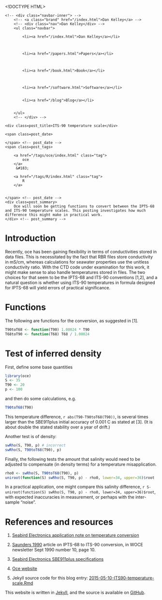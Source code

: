 <!DOCTYPE HTML>
<html>
<head>
<link rel='stylesheet' type='text/css' href='https://dankelley.github.io/css/syntax.css' />
<link rel='stylesheet' type='text/css' href='https://dankelley.github.io/css/style.css' />
<meta charset="UTF-8">
<title>ITS-90 temperature scale</title>
</head>

<body>
<div class="navbar">
    <!-- <div class="navbar-inner"> -->
        <!-- <a class="brand" href="/index.html">Dan Kelley</a> -->
        <!-- <div class="nav">Dan Kelley</div> -->
        <ul class="navbar">
            
            <li><a href="/index.html">Dan Kelley</a></li>
            

            
            <li><a href="/papers.html">Papers</a></li>
            

            
            <li><a href="/book.html">Book</a></li>
            

            
            <li><a href="/software.html">Software</a></li>
            
            
            <li><a href="/blog">Blog</a></li>
            

        </ul>
        <!-- </div> -->
</div>

<div id="content">
    




<!-- <div class="span8"> -->

<div class=topnav>

<!-- | <a href='/blog'>Home</a> | -->

</div> <!-- topnav -->


<div class="page-header">

    <div class=post_title>ITS-90 temperature scale</div>
<!-- </div> --> <!-- span8 -->

<!-- <div class="span4"> -->

<div class=slug>
    <span class=post_date>
        
    </span> <!-- post_date -->
    <span class=post_tags>
        
        <a href="/tags/oce/index.html" class="tag">
            oce
        </a>
         &#183; 
        
        <a href="/tags/R/index.html" class="tag">
            R
        </a>
        
        
    </span> <!-- post_date -->
    <div class=post_summary>
        Oce will soon be getting functions to convert between the IPTS-68 and ITS-90 temperature scales. This posting investigates how much difference this might make in practical work.
    </div> <!-- post_summary -->
</div> <!-- slug -->

<!-- </div> -->
<!-- span4 -->
</div> <!-- page-header -->



# Introduction

Recently, oce has been gaining flexibility in terms of conductivities stored in
data files. This is necessitated by the fact that RBR files store conductivity
in mS/cm, whereas calculations for seawater properties use the unitless
conductivity ratio.  With the CTD code under examination for this work, it
might make sense to also handle temperatures stored in files. The two choices
for that seem to be the IPTS-68 and ITS-90 conventions [1,2], and a natural
question is whether using ITS-90 temperatures in formula designed for IPTS-68
will yield errors of practical significance.

# Functions
The following are functions for the conversion, as suggested in [1].
```r
T90toT68 <- function(T90) 1.00024 * T90
T68toT90 <- function(T68) T68 / 1.00024
```

# Test of inferred density

First, define some base quantities
```r
library(oce)
S <- 35
T90 <- 20
p <- 100
```
and then do some calculations, e.g.
```r
T90toT68(T90)
```
This temperature difference, `r abs(T90-T90toT68(T90))`, is several
times larger than the 
SBE911plus initial accuracy of 0.001 C as stated at [3]. (It is about double the stated
stability over a year of drift.)

Another test is of density:

```r
swRho(S, T90, p) # incorrect
swRho(S, T90toT68(T90), p)
```

Finally, the following tests the amount that salinity would need to be adjusted to 
compensate (in density terms) for a temperature misapplication.
```r
rho0 <- swRho(S, T90toT68(T90), p)
uniroot(function(S) swRho(S, T90, p) - rho0, lower=34, upper=36)$root
```
In a practical application, one might compare this salinity difference,
`r S-uniroot(function(S) swRho(S, T90, p) - rho0, lower=34, upper=36)$root`,
with expected inaccuracies in measurement, or perhaps with the inter-sample "noise".


# References and resources

1. [Seabird Electronics application note on temperature conversion](http://www.seabird.com/sites/default/files/documents/appnote42Feb14.pdf)

2. [Saunders 1990](http://www.nodc.noaa.gov/woce/wdiu/wocedocs/newsltr/news10/news10.pdf)
article on IPTS-68 to ITS-90 conversion, in WOCE newsletter Sept 1990 number 10, page 10.

3. [Seabird Electronics SBE911plus specifications](http://www.seabird.com//sbe911plus-ctd)

4. [Oce website](https://dankelley.github.io/oce/)   

5. Jekyll source code for this blog entry: [2015-05-10-ITS90-temperature-scale.Rmd](https://raw.github.com/dankelley/dankelley.github.io/master/assets/2015-05-10-ITS90-temperature-scale.Rmd)





</div>

<p class="footnote">This website is written in <a
href="http://jekyllrb.com">Jekyll</a>, and the source is available on <a
href="https://github.com/dankelley/dankelley.github.io">GitHub</a>.</p>

</body>
</html>

